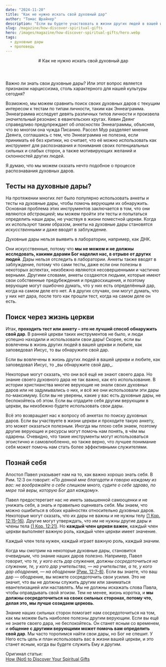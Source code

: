 ```yaml
---
date: "2024-11-20"
title: "Как не нужно искать свой духовный дар"
author: "Томас Шрайнер"
description: "Если вы будете участвовать в жизни других людей в вашей церкви и любить так, как заповедал Иисус, то вы откроете свой дар."
slug: /magazine/how-discover-spiritual-gifts
hero: /images/magazine/how-discover-spiritual-gifts/hero.webp
tags:
  - духовные дары
  - проповедь
---
```


<Header
  src="/images/magazine/how-discover-spiritual-gifts/hero.webp"
  date="2024-11-20"
  author="Томас Шрайнер"
>
  # Как не нужно искать свой духовный дар
</Header>

Важно ли знать свои духовные дары? Или этот вопрос является признаком нарциссизма, столь характерного для нашей культуры сегодня?

Возможно, мы можем сравнить поиск своих духовных даров с текущим интересом к тестам по типам личности, таким как Эннеаграмма. Эннеаграмма исследует девять различных типов личности и произвела _значительный_ резонанс в евангельских кругах. Кевин Деянг справедливо предупреждает об _опасностях_ Эннеаграммы, объясняя, что во многом она чужда Писанию. Рассел Мур разделяет мнение Деянга, соглашаясь с тем, что Эннеаграмма не полезна, если принимать её без критики, но считает, что её можно использовать как инструмент для распознавания и понимания своих потенциальных сильных и слабых сторон, а также мотивирующих желаний и склонностей других людей.

Я думаю, что мы можем сказать нечто подобное о процессе распознавания духовных даров.

## Тесты на духовные дары?

На протяжении многих лет было популярно использовать анкеты и тесты на духовные дары, чтобы помочь верующим их обнаружить. Основная проблема этих инструментов заключается в том, что они являются _абстракцией_; мы можем пройти эти тесты и попытаться определить наши дары, не участвуя в жизни поместной церкви. Когда их используют таким образом, анкеты на духовные дары становятся _искусственными_ и даже вводят в заблуждение.

<ColoredTextBlock color="--accent-green">
  Духовные дары нельзя выявить в лаборатории, например, как ДНК.
</ColoredTextBlock>

Они искусственные, потому что **мы не можем и не должны исследовать, какими дарами Бог наделил нас, в отрыве от других людей**. Дары нельзя отследить в лаборатории. Анкеты также вводят в заблуждение, потому что сами тесты, даже если они полезны в некоторых аспектах, неизбежно являются несовершенными и частично верными. Другими словами, анкеты создаются людьми, которые имеют свои собственные предубеждения и предвосхищения, и поэтому верующие могут ошибочно думать, что у них есть определённый дар, когда на самом деле его нет. А в других случаях, они могут думать, что у них нет дара, после того как прошли тест, когда на самом деле он есть.

## Поиск через жизнь церкви

Итак, **проходить тест или анкету – это не лучший способ обнаружить свой дар**. В ранней церкви таких инструментов не было, и люди успешно находили и использовали свои дары! Скорее, если вы вовлечены в жизнь других людей в вашей церкви и любите, как заповедовал Иисус, то вы обнаружите свой дар.

<ColoredTextBlock color="--accent-green">
Если вы вовлечены в жизнь других людей в вашей церкви и любите, как заповедовал Иисус, то _вы обнаружите свой дар_.
</ColoredTextBlock>

Некоторые могут сказать, что они всё ещё не знают своего дара. Но знание своего духовного дара не так важно, как его использование. В истории христианства многие верующие не знали своих духовных даров или не задумывались о них, и всё же они использовали эти дары по-максимуму. Если вы не уверены, какие у вас есть духовные дары, не беспокойтесь об этом. Если вы отдадите себя другим верующим в церкви, вы неизбежно будете использовать свои дары.

Всё это возвращает нас к вопросу об анкетах по поиску духовных даров. Если вы участвуете в жизни церкви и проходите такую анкету, это может оказаться полезным. Иногда мы плохо себя знаем, поэтому другие верующие и ресурсы могут помочь нам понять, в чём мы одарены. Очевидно, что такие инструменты могут использоваться эгоистично и самовлюбленно, но также верно, что лучшее понимание себя может помочь нам стать более эффективными служителями.

## Познай себя

Апостол Павел указывает нам на то, как важно хорошо знать себя. В Рим. 12:3 он говорит: _«По данной мне благодати я говорю каждому из вас: не воображайте о себе слишком много, судите о себе здраво, по мере той веры, которую Бог дал каждому»._

Павел предостерегает нас не иметь завышенной самооценки и не унижать себя, а знать и правильно оценивать себя. Мы знаем, что можно ошибиться в обоих крайностях относительно духовных даров. Некоторые могут сказать, что их дары не важны и не нужны телу [(1 Кор. 12:15–16)](https://bible.by/nrt/53/12/). Другие могут утверждать, что им не нужны другие дары и члены тела [(1 Кор. 12:21)](https://bible.by/nrt/53/12/). Но **каждый член церкви важен**, каждый член церкви выполняет важную роль, каждый член церкви имеет значение.

<ColoredTextBlock color="--accent-green">
  Каждый член тела нужен, каждый играет важную роль, каждый значим.
</ColoredTextBlock>

Когда мы смотрим на некоторые духовные дары, становится очевидным, что знание наших даров полезно. Например, Павел говорит, что _те, у кого есть дар служения, должны сосредоточиться на служении, те, у кого дар учительства, — на учительстве, а те, у кого дар ободрения, — на ободрении_ [(Рим. 12:7–8)](https://bible.by/nrt/52/12/). Если вы знаете, что ваш дар — ободрение, вы можете сосредоточить свои усилия. Это не значит, что вы не должны служить другим или заниматься евангелизацией или наставлять. Мы не должны искажать слова Павла, чтобы оправдывать свой эгоизм. Тем не менее, жизнь коротка, и **мы должны сосредоточиться на своих сильных сторонах, потому что, делая это, мы лучше созидаем церковь**.

Знание наших сильных сторон помогает нам сосредоточиться на том, как мы можем быть наиболее полезны другим верующим. Если вы ещё не знаете своего дара, не беспокойтесь. Он станет ясным со временем, и **общение с другими верующими может помочь вам определить свой дар**. Мы часто торопимся найти свои дары, но Бог не спешит. У Него есть цель и план использовать вас в жизни вашей церкви, и это станет ясным, когда вы будете служить Ему и другим.

Оригинал статьи:\
[How (Not) to Discover Your Spiritual Gifts](https://www.thegospelcoalition.org/article/how-not-discover-spiritual-gifts/)
